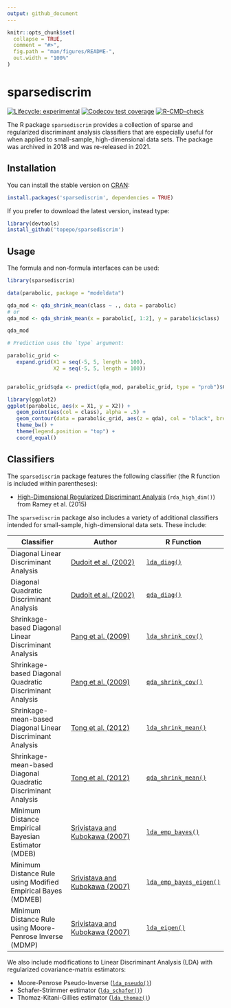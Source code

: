 ```yaml
---
output: github_document
---
```


<!-- README.md is generated from README.Rmd. Please edit that file -->

```r
knitr::opts_chunk$set(
  collapse = TRUE,
  comment = "#>",
  fig.path = "man/figures/README-",
  out.width = "100%"
)
```

# sparsediscrim

<!-- badges: start -->
[![Lifecycle: experimental](https://img.shields.io/badge/lifecycle-experimental-orange.svg)](https://lifecycle.r-lib.org/articles/stages.html)
[![Codecov test coverage](https://codecov.io/gh/topepo/sparsediscrim/branch/main/graph/badge.svg)](https://codecov.io/gh/topepo/sparsediscrim?branch=main)
[![R-CMD-check](https://github.com/topepo/sparsediscrim/workflows/R-CMD-check/badge.svg)](https://github.com/topepo/sparsediscrim/actions)
<!-- badges: end -->


The R package `sparsediscrim` provides a collection of sparse and regularized discriminant analysis classifiers that are especially useful for when applied to small-sample, high-dimensional data sets. The package was archived in 2018 and was re-released in 2021. 

## Installation

You can install the stable version on [CRAN](https://cran.r-project.org/package=sparsediscrim):

```r
install.packages('sparsediscrim', dependencies = TRUE)
```

If you prefer to download the latest version, instead type:

```r
library(devtools)
install_github('topepo/sparsediscrim')
```

## Usage

The formula and non-formula interfaces can be used: 

```r
library(sparsediscrim)

data(parabolic, package = "modeldata")

qda_mod <- qda_shrink_mean(class ~ ., data = parabolic)
# or
qda_mod <- qda_shrink_mean(x = parabolic[, 1:2], y = parabolic$class)

qda_mod

# Prediction uses the `type` argument: 

parabolic_grid <-
   expand.grid(X1 = seq(-5, 5, length = 100),
               X2 = seq(-5, 5, length = 100))


parabolic_grid$qda <- predict(qda_mod, parabolic_grid, type = "prob")$Class1

library(ggplot2)
ggplot(parabolic, aes(x = X1, y = X2)) +
   geom_point(aes(col = class), alpha = .5) +
   geom_contour(data = parabolic_grid, aes(z = qda), col = "black", breaks = .5) +
   theme_bw() +
   theme(legend.position = "top") +
   coord_equal()
```


## Classifiers

The `sparsediscrim` package features the following classifier (the R function is included within parentheses):

* [High-Dimensional Regularized Discriminant Analysis](https://arxiv.org/abs/1602.01182) (`rda_high_dim()`) from Ramey et al. (2015)

The `sparsediscrim` package also includes a variety of additional classifiers intended for small-sample, high-dimensional data sets. These include:

| Classifier                                                    | Author                                                                                             | R Function |
|---------------------------------------------------------------|----------------------------------------------------------------------------------------------------|------------|
| Diagonal Linear Discriminant Analysis                         | [Dudoit et al. (2002)](https://www.tandfonline.com/doi/abs/10.1198/016214502753479248)              | [`lda_diag()`](https://topepo.github.io/sparsediscrim/reference/lda_diag.html)     |
| Diagonal Quadratic Discriminant Analysis                      | [Dudoit et al. (2002)](https://www.tandfonline.com/doi/abs/10.1198/016214502753479248)              | [`qda_diag()`](https://topepo.github.io/sparsediscrim/reference/qda_diag.html)       |
| Shrinkage-based Diagonal Linear Discriminant Analysis         | [Pang et al. (2009)](https://onlinelibrary.wiley.com/doi/abs/10.1111/j.1541-0420.2009.01200.x) | [`lda_shrink_cov()`](https://topepo.github.io/sparsediscrim/reference/lda_shrink_cov.html)      |
| Shrinkage-based Diagonal Quadratic Discriminant Analysis      | [Pang et al. (2009)](https://onlinelibrary.wiley.com/doi/abs/10.1111/j.1541-0420.2009.01200.x) | [`qda_shrink_cov()`](https://topepo.github.io/sparsediscrim/reference/qda_shrink_cov.html)      |
| Shrinkage-mean-based Diagonal Linear Discriminant Analysis    | [Tong et al. (2012)](https://academic.oup.com/bioinformatics/article/28/4/531/211887)               | [`lda_shrink_mean()`](https://topepo.github.io/sparsediscrim/reference/lda_shrink_mean.html)     |
| Shrinkage-mean-based Diagonal Quadratic Discriminant Analysis | [Tong et al. (2012)](https://academic.oup.com/bioinformatics/article/28/4/531/211887)               | [`qda_shrink_mean()`](https://topepo.github.io/sparsediscrim/reference/qda_shrink_mean.html)     |
| Minimum Distance Empirical Bayesian Estimator (MDEB)          | [Srivistava and Kubokawa (2007)](http://www.utstat.utoronto.ca/~srivasta/exp1.pdf)                 | [`lda_emp_bayes()`](https://topepo.github.io/sparsediscrim/reference/lda_emp_bayes.html)       |
| Minimum Distance Rule using Modified Empirical Bayes (MDMEB)  | [Srivistava and Kubokawa (2007)](http://www.utstat.utoronto.ca/~srivasta/exp1.pdf)                 | [`lda_emp_bayes_eigen()`](https://topepo.github.io/sparsediscrim/reference/lda_emp_bayes_eigen.html)      |
| Minimum Distance Rule using Moore-Penrose Inverse (MDMP)      | [Srivistava and Kubokawa (2007)](http://www.utstat.utoronto.ca/~srivasta/exp1.pdf)                 | [`lda_eigen()`](https://topepo.github.io/sparsediscrim/reference/lda_eigen.html)       |

We also include modifications to Linear Discriminant Analysis (LDA) with
regularized covariance-matrix estimators:

* Moore-Penrose Pseudo-Inverse ([`lda_pseudo()`](https://topepo.github.io/sparsediscrim/reference/lda_pseudo.html))
* Schafer-Strimmer estimator ([`lda_schafer()`](https://topepo.github.io/sparsediscrim/reference/lda_schafer.html))
* Thomaz-Kitani-Gillies estimator ([`lda_thomaz()`](https://topepo.github.io/sparsediscrim/reference/lda_thomaz.html))
